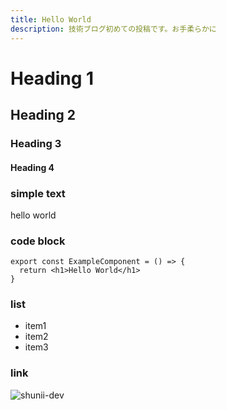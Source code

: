 ```yaml
---
title: Hello World
description: 技術ブログ初めての投稿です。お手柔らかに
---
```


# Heading 1

## Heading 2

### Heading 3

#### Heading 4

### simple text

hello world

### code block

```tsx
export const ExampleComponent = () => {
  return <h1>Hello World</h1>
}
```

### list

- item1
- item2
- item3

### link

![shunii-dev]("https://shunii.dev")
